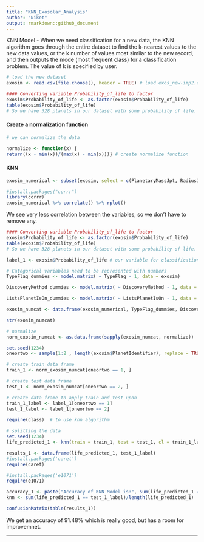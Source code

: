 ```yaml
---
title: "KNN_Exosolar_Analysis"
author: "Niket"
output: rmarkdown::github_document
---
```


KNN Model - When we need classification for a new data, the KNN algorithm goes through the entire dataset to find the k-nearest values to the new data values, or the k number of values most similar to the new record, and then outputs the mode (most frequent class) for a classification problem. The value of k is specified by user.

```r
# load the new dataset
exosim <- read.csv(file.choose(), header = TRUE) # load exos_new-imp2.csv
```

```r
#### Converting variable Probability_of_life to factor
exosim$Probability_of_life <- as.factor(exosim$Probability_of_life)
table(exosim$Probability_of_life)
# So we have 328 planets in our dataset with some probability of life.
```

#### Create a normalization function
```r
# we can normalize the data 

normalize <- function(x) {
return((x - min(x))/(max(x) - min(x)))} # create normalize function
```

#### KNN

```r
exosim_numerical <- subset(exosim, select = c(PlanetaryMassJpt, RadiusJpt, PeriodDays, SemiMajorAxisAU, Eccentricity, PeriastronDeg, LongitudeDeg, AscendingNodeDeg, InclinationDeg, SurfaceTempK, AgeGyr, DiscoveryYear, DistFromSunParsec, HostStarMassSlrMass, HostStarRadiusSlrRad, HostStarMetallicity, HostStarTempK, HostStarAgeGyr))
```

```r
#install.packages("corrr")
library(corrr)
exosim_numerical %>% correlate() %>% rplot()
```

We see very less correlation between the variables, so we don't have to remove any.

```r
#### Converting variable Probability_of_life to factor
exosim$Probability_of_life <- as.factor(exosim$Probability_of_life)
table(exosim$Probability_of_life)
# So we have 328 planets in our dataset with some probability of life.
```


```r
label_1 <- exosim$Probability_of_life # our variable for classification
```


```r
# Categorical variables need to be represented with numbers 
TypeFlag_dummies <- model.matrix( ~ TypeFlag - 1, data = exosim)

DiscoveryMethod_dummies <- model.matrix( ~ DiscoveryMethod - 1, data = exosim)

ListsPlanetIsOn_dummies <- model.matrix( ~ ListsPlanetIsOn - 1, data = exosim)
```

```r
exosim_numcat <- data.frame(exosim_numerical, TypeFlag_dummies, DiscoveryMethod_dummies, ListsPlanetIsOn_dummies)
```

```r
str(exosim_numcat)
```

```r
# normalize 
norm_exosim_numcat <- as.data.frame(sapply(exosim_numcat, normalize))
```

```r
set.seed(1234)
oneortwo <- sample(1:2 , length(exosim$PlanetIdentifier), replace = TRUE, prob=c(0.8, 0.2)) # generating random values and storing them
```

```r
# create train data frame
train_1 <- norm_exosim_numcat[oneortwo == 1, ]

# create test data frame
test_1 <- norm_exosim_numcat[oneortwo == 2, ]

# create data frame to apply train and test upon
train_1_label <- label_1[oneortwo == 1]
test_1_label <- label_1[oneortwo == 2]
```

```r
require(class)  # to use knn algorithm  

# splitting the data
set.seed(1234)
life_predicted_1 <- knn(train = train_1, test = test_1, cl = train_1_label, k = 20)
```


```r
results_1 <- data.frame(life_predicted_1, test_1_label)
#install.packages('caret')
require(caret)
```

```r
#install.packages('e1071')
require(e1071)
```

```r
accuracy_1 <- paste("Accuracy of KNN Model is:", sum(life_predicted_1 == test_1_label)/length(life_predicted_1))
knn <- sum(life_predicted_1 == test_1_label)/length(life_predicted_1)

confusionMatrix(table(results_1))
```

We get an accuracy of 91.48% which is really good, but has a room for improvemnet.

***